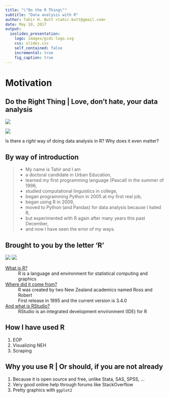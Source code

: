 ```yaml
---
title: "\"Do the R Thing\""
subtitle: "Data analysis with R"
author: Tahir H. Butt <tahir.butt@gmail.com>
date: May 10, 2017
output:   
  ioslides_presentation:
    logo: images/gcdi-logo.svg
    css: slides.css
    self_contained: false
    incremental: true
    fig_caption: true
---
```


# Motivation

## Do the Right Thing | Love, don't hate, your data analysis

<div class="columns-2">
![](images/lovehate.jpg)

![](images/header.png)
</div>

<div class="notes">
Is there a *right* way of doing data analysis in R? Why does it even matter?
</div>

## By way of introduction

> - My name is Tahir and I am
> - a doctoral candidate in Urban Education,
> - learned my first programming language (Pascal) in the summer of 1996,
> - studied computational linguistics in college,
> - began programming Python in 2005 at my first real job,
> - began using R in 2009,
> - moved to Python (and Pandas) for data analysis because I hated R,
> - but experimented with R again after many years this past December,
> - and now I have seen the error of my ways.

## Brought to you by the letter 'R'

<div class="columns-2">
![](images/rlogo.png)
![](images/rstudiologo.png)

[What is R?](https://www.r-project.org/about.html)
:   R is a language and environment for statistical computing and graphics

[Where did it come from?](https://en.wikipedia.org/wiki/R_(programming_language)#History)
:   R was created by two New Zealand academics named Ross and Robert
:   First release in 1995 and the current version is 3.4.0

[And what is RStudio?](https://www.rstudio.com/products/rstudio/)
: RStudio is an integrated development environment (IDE) for R

</div>

## How I have used R

1. EOP
2. Visualizing NEH
3. Scraping

## Why you use R | Or should, if you are not already

1. Because it is open source and free, unlike Stata, SAS, SPSS, ...
2. Very good online help through forums like StackOverflow
3. Pretty graphics with `ggplot2`


